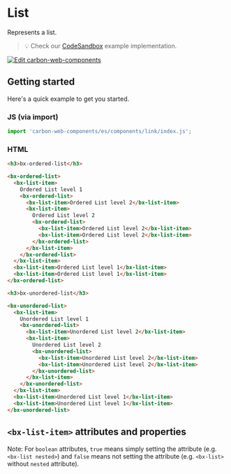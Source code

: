 
# List

Represents a list.

> 💡 Check our
> [CodeSandbox](https://codesandbox.io/s/github/carbon-design-system/carbon-web-components/tree/main/examples/codesandbox/basic/components/list)
> example implementation.

[![Edit carbon-web-components](https://codesandbox.io/static/img/play-codesandbox.svg)](https://codesandbox.io/s/github/carbon-design-system/carbon-web-components/tree/main/examples/codesandbox/basic/components/list)

## Getting started

Here's a quick example to get you started.

### JS (via import)

```javascript
import 'carbon-web-components/es/components/link/index.js';
```

### HTML

```html
<h3>bx-ordered-list</h3>

<bx-ordered-list>
  <bx-list-item>
    Ordered List level 1
    <bx-ordered-list>
      <bx-list-item>Ordered List level 2</bx-list-item>
      <bx-list-item>
        Ordered List level 2
        <bx-ordered-list>
          <bx-list-item>Ordered List level 2</bx-list-item>
          <bx-list-item>Ordered List level 2</bx-list-item>
        </bx-ordered-list>
      </bx-list-item>
    </bx-ordered-list>
  </bx-list-item>
  <bx-list-item>Ordered List level 1</bx-list-item>
  <bx-list-item>Ordered List level 1</bx-list-item>
</bx-ordered-list>

<h3>bx-unordered-list</h3>

<bx-unordered-list>
  <bx-list-item>
    Unordered List level 1
    <bx-unordered-list>
      <bx-list-item>Unordered List level 2</bx-list-item>
      <bx-list-item>
        Unordered List level 2
        <bx-unordered-list>
          <bx-list-item>Unordered List level 2</bx-list-item>
          <bx-list-item>Unordered List level 2</bx-list-item>
        </bx-unordered-list>
      </bx-list-item>
    </bx-unordered-list>
  </bx-list-item>
  <bx-list-item>Unordered List level 1</bx-list-item>
  <bx-list-item>Unordered List level 1</bx-list-item>
</bx-unordered-list>
```

## `<bx-list-item>` attributes and properties

Note: For `boolean` attributes, `true` means simply setting the attribute (e.g. `<bx-list nested>`) and `false` means not setting the attribute (e.g. `<bx-list>` without `nested` attribute).

<Props of="bx-list-item" />
